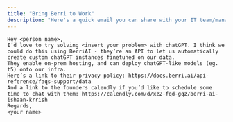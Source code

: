 ```yaml
---
title: "Bring Berri to Work"
description: "Here's a quick email you can share with your IT team/manager, to help you bring berri to work!"
---
```


```
Hey <person name>,
I’d love to try solving <insert your problem> with chatGPT. I think we could do this using BerriAI - they’re an API to let us automatically create custom chatGPT instances finetuned on our data.
They enable on-prem hosting, and can deploy chatGPT-like models (eg. t5) onto our infra.
Here’s a link to their privacy policy: https://docs.berri.ai/api-reference/faqs-support/data
And a link to the founders calendly if you’d like to schedule some time to chat with them: https://calendly.com/d/xz2-fqd-gqz/berri-ai-ishaan-krrish
Regards,
<your name>
```
